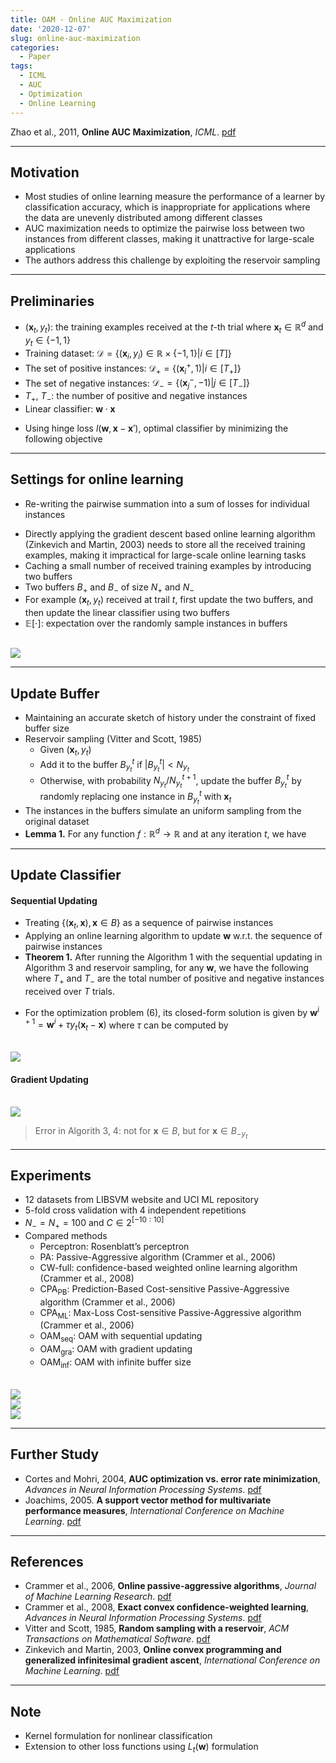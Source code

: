 ```yaml
---
title: OAM - Online AUC Maximization
date: '2020-12-07'
slug: online-auc-maximization
categories:
  - Paper
tags:
  - ICML
  - AUC
  - Optimization
  - Online Learning
---
```



\DeclareMathOperator*{\argmin}{argmin}
\DeclareMathOperator*{\argmax}{argmax}
\usepackage{amsmath}


Zhao et al., 2011, **Online AUC Maximization**, *ICML*. [pdf](https://scholar.google.co.kr/scholar?cluster=3998144449274225696&hl=ko&as_sdt=0,5)


***


## Motivation


  * Most studies of online learning measure the performance of a learner by classification accuracy, which is inappropriate for applications where the data are unevenly distributed among different classes
  * AUC maximization needs to optimize the pairwise loss between two instances from different classes, making it unattractive for large-scale applications
  * The authors address this challenge by exploiting the reservoir sampling


***


## Preliminaries


  * $(\mathbf{x}_t, y_t)$: the training examples received at the $t$-th trial where $\mathbf{x}_t \in \mathbb{R}^d$ and $y_t \in \{ -1, 1\}$
  * Training dataset: $\mathcal{D} = \{ (\mathbf{x}_i, y_i) \in \mathbb{R} \times \{ -1, 1\} | i \in [T] \}$
  * The set of positive instances: $\mathcal{D}_+ = \{ (\mathbf{x}_i^+, 1) | i \in [T_+] \}$
  * The set of negative instances: $\mathcal{D}_- = \{ (\mathbf{x}_j^-, -1) | j \in [T_-] \}$
  * $T_+$, $T_-$: the number of positive and negative instances
  * Linear classifier: $\mathbf{w} \cdot \mathbf{x}$

\begin{equation}
\begin{split}
\text{AUC} (\mathbf{w}) & = \frac{\sum_{i=1}^{T^+} \sum_{j=1}^{T_-} \mathbb{I} (\mathbf{w} \cdot \mathbf{x}_i^+ > \mathbf{w} \cdot \mathbf{x}_j^-)}{T_+ T_-} \\[10pt]
& = 1 - \frac{\sum_{i=1}^{T^+} \sum_{j=1}^{T_-} \mathbb{I} (\mathbf{w} \cdot \mathbf{x}_i^+ \leq \mathbf{w} \cdot \mathbf{x}_j^-)}{T_+ T_-}
\end{split}
\end{equation}

  * Using hinge loss $l(\mathbf{w}, \mathbf{x} - \mathbf{x}')$, optimal classifier by minimizing the following objective

\begin{equation}
\frac{1}{2} \lVert \mathbf{w} \rVert _2^2 + C \sum_{i=1}^{T_+} \sum_{j=1}^{T_-} \max \{ 0, 1 - \mathbf{w} \cdot (\mathbf{x}_i^+ - \mathbf{x}_j^-) \}
\end{equation}


***


## Settings for online learning


  * Re-writing the pairwise summation into a sum of losses for individual instances

\begin{equation}
\begin{split}
& L_+^t (\mathbf{w}) = \sum_{k=1}^{t-1} \mathbb{I}(y_{k} = -1) l(\mathbf{w}, \mathbf{x}_t - \mathbf{x}_{k}) \\[10pt]
& L_-^t (\mathbf{w}) = \sum_{k=1}^{t-1} \mathbb{I}(y_{k} = 1) l(\mathbf{w}, \mathbf{x}_t - \mathbf{x}_{k}) \\[10pt]
& L_t (\mathbf{w}) = \mathbb{I}(y_t = 1) L_+^t (\mathbf{w}) + \mathbb{I}(y_t = -1) L_-^t (\mathbf{w}) \\[10pt]
& \frac{1}{2} \lVert \mathbf{w} \rVert _2^2 + C \sum_{t=1}^T L_t (\mathbf{w})
\end{split}
\end{equation}

  * Directly applying the gradient descent based online learning algorithm (Zinkevich and Martin, 2003) needs to store all the received training examples, making it impractical for large-scale online learning tasks
  * Caching a small number of received training examples by introducing two buffers
  * Two buffers $B_+$ and $B_-$ of size $N_+$ and $N_-$
  * For example $(\mathbf{x}_t, y_t)$ received at trail $t$, first update the two buffers, and then update the linear classifier using two buffers
  * $\mathbb{E}[ \cdot ]$: expectation over the randomly sample instances in buffers

<br>
![](images/Algorithm_01.PNG)
<br>


***


## Update Buffer


  * Maintaining an accurate sketch of history under the constraint of fixed buffer size
  * Reservoir sampling (Vitter and Scott, 1985)
    + Given $(\mathbf{x}_t, y_t)$
    + Add it to the buffer $B_{y_t}^t$ if $|B_{y_t}^t| < N_{y_t}$
    + Otherwise, with probability $N_{y_t} / N_{y_t}^{t+1}$, update the buffer $B_{y_t}^t$ by randomly replacing one instance in $B_{y_t}^t$ with $\mathbf{x}_t$
  * The instances in the buffers simulate an uniform sampling from the original dataset
  * **Lemma 1.** For any function $f: \mathbb{R}^d \to \mathbb{R}$ and at any iteration $t$, we have

\begin{equation}
\begin{split}
& \frac{1}{|B_+^t|} \mathbb{E} \left[ \sum_{\mathbf{x} \in B_+^t} f(\mathbf{x}) \right] = \frac{1}{N_+^t} \sum_{i=1}^{t} \mathbb{I} (y_t = 1) f(\mathbf{x}_i) \\[10pt]
& \frac{1}{|B_-^t|} \mathbb{E} \left[ \sum_{\mathbf{x} \in B_-^t} f(\mathbf{x}) \right] = \frac{1}{N_-^t} \sum_{i=1}^{t} \mathbb{I} (y_t = -1) f(\mathbf{x}_i)
\end{split}
\end{equation}


***


## Update Classifier


#### Sequential Updating
  * Treating $\{ (\mathbf{x}_t, \mathbf{x}), \mathbf{x} \in B \}$ as a sequence of pairwise instances
  * Applying an online learning algorithm to update $\mathbf{w}$ w.r.t. the sequence of pairwise instances
  * **Theorem 1.** After running the Algorithm 1 with the sequential updating in Algorithm 3 and reservoir sampling, for any $\mathbf{w}$, we have the following where $T_+$ and $T_-$ are the total number of positive and negative instances received over $T$ trials.

\begin{equation}
\mathbb{E} \left[ \sum_{t=1}^T L_t (\mathbf{w}) \right] \leq \sum_{t=1}^T L_t (\mathbf{w}) + \frac{\lVert \mathbf{w} \rVert _2^2}{C} + \frac{C}{3} (N_+ T_+^3 + N_- T_-^3)
\end{equation}

  * For the optimization problem (6), its closed-form solution is given by $\mathbf{w}^{i+1} = \mathbf{w}^i + \tau y_t (\mathbf{x}_t - \mathbf{x})$ where $\tau$ can be computed by
  
\begin{equation}
\tau = \min{ \left\{ \frac{C_t}{2}, \frac{l(\mathbf{w}^i, y_t (\mathbf{x}_t - \mathbf{x}))}{\lVert \mathbf{x}_t - \mathbf{x} \rVert _2^2} \right\} }
\end{equation}

<br>
![](images/Algirithm_03.PNG)
<br>


#### Gradient Updating


<br>
![](images/Algorithm_04.PNG)
<br>

> Error in Algorith 3, 4: not $\text{for } \mathbf{x} \in B$, but $\text{for } \mathbf{x} \in B_{-y_t}$


***


## Experiments


  * 12 datasets from LIBSVM website and UCI ML repository
  * 5-fold cross validation with 4 independent repetitions
  * $N_- = N_+ = 100$ and $C \in 2^{[-10:10]}$
  * Compared methods
    + $\text{Perceptron}$: Rosenblatt's perceptron
    + $\text{PA}$: Passive-Aggressive algorithm (Crammer et al., 2006)
    + $\text{CW-full}$: confidence-based weighted online learning algorithm (Crammer et al., 2008)
    + $\text{CPA}_\text{PB}$: Prediction-Based Cost-sensitive Passive-Aggressive algorithm (Crammer et al., 2006)
    + $\text{CPA}_\text{ML}$: Max-Loss Cost-sensitive Passive-Aggressive algorithm (Crammer et al., 2006)
    + $\text{OAM}_\text{seq}$: OAM with sequential updating
    + $\text{OAM}_\text{gra}$: OAM with gradient updating
    + $\text{OAM}_\text{inf}$: OAM with infinite buffer size

<br>
![](images/Table_01.PNG)
<br>
![](images/Table_02.PNG)
<br>
![](images/Fig_01.PNG)
<br>


***


## Further Study


  * Cortes and Mohri, 2004, **AUC optimization vs. error rate minimization**, *Advances in Neural Information Processing Systems*. [pdf](https://scholar.google.co.kr/scholar?cluster=3571958290589699987&hl=ko&as_sdt=0,5)
  * Joachims, 2005. **A support vector method for multivariate performance measures**, *International Conference on Machine Learning*. [pdf](https://scholar.google.co.kr/scholar?cluster=14930548401865894598&hl=ko&as_sdt=0,5)


***


## References


  * Crammer et al., 2006, **Online passive-aggressive algorithms**, *Journal of Machine Learning Research*. [pdf](https://www.jmlr.org/papers/v7/crammer06a)
  * Crammer et al., 2008, **Exact convex confidence-weighted learning**, *Advances in Neural Information Processing Systems*. [pdf](https://proceedings.neurips.cc/paper/2008/hash/68ce199ec2c5517597ce0a4d89620f55-Abstract.html)
  * Vitter and Scott, 1985, **Random sampling with a reservoir**, *ACM Transactions on Mathematical Software*. [pdf](https://scholar.google.co.kr/scholar?cluster=12477259931641459543&hl=ko&as_sdt=0,5)
  * Zinkevich and Martin, 2003, **Online convex programming and generalized infinitesimal gradient ascent**, *International Conference on Machine Learning*. [pdf](https://www.aaai.org/Papers/ICML/2003/ICML03-120.pdf)


***


## Note


  * Kernel formulation for nonlinear classification
  * Extension to other loss functions using $L_t(\mathbf{w})$ formulation

